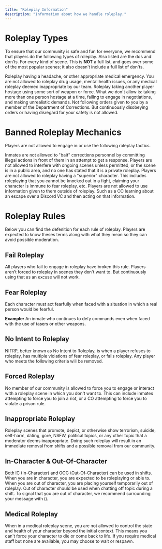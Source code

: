 ```yaml
---
title: "Roleplay Information"
description: "Information about how we handle roleplay."
---
```


# Roleplay Types

To ensure that our community is safe and fun for everyone, we recommend that players do the following types of roleplay. Also listed are the dos and don'ts. For every kind of scene. This is **NOT** a full list, and goes over some of the most popular scenes; it also doesn't include a full list of don'ts.

<Tabs>
  <Tab title="Medical Scene">
    Roleplay having a headache, or other appropriate medical emergency. You are not allowed to roleplay drug usage, mental health issues, or any medical roleplay deemed inappropriate by our team.
  </Tab>
  <Tab title="Hostage Situations">
    Roleplay taking another player hostage using some sort of weapon or force. What we don't allow is: taking more than one person hostage at a time, failing to engage in negotiations, and making unrealistic demands.
  </Tab>
  <Tab title="Disobeying Orders">
    Not following orders given to you by a member of the Department of Corrections. But continuously disobeying orders or having disregard for your safety is not allowed.
  </Tab>
</Tabs>

# Banned Roleplay Mechanics

Players are not allowed to engage in or use the following roleplay tactics.

<Card title="Baiting" icon="steak">
  Inmates are not allowed to "bait" corrections personnel by committing illegal actions in front of them in an attempt to get a response.
</Card>

<Card title="Interfering" icon="people">
  Players are not allowed to interfere with ongoing scenes unless permitted, or the scene is in a public area, and no one has stated that it is a private roleplay.
</Card>

<Card title="Powergaming" icon="fire">
  Players are not allowed to roleplay having a "superior" character. This includes roleplaying that you cannot be knocked out in a fight, claiming your character is immune to fear roleplay, etc.
</Card>

<Card title="Metagaming" icon="laptop">
  Players are not allowed to use information given to them outside of roleplay. Such as a CO learning about an escape over a Discord VC and then acting on that information.
</Card>

# Roleplay Rules

Below you can find the defenition for each rule of roleplay. Players are expected to know theses terms along with what they mean so they can avoid possible moderation.

## Fail Roleplay

All players who fail to engage in roleplay have broken this rule. Players aren't forced to roleplay in scenes they don't want to. But continuously using that as an excuse will not work.

## Fear Roleplay

Each character must act fearfully when faced with a situation in which a real person would be fearful.

**Example:** An inmate who continues to defy commands even when faced with the use of tasers or other weapons.

## No Intent to Roleplay

NITRP, better known as No Intent to Roleplay, is when a player refuses to roleplay, has multiple violations of fear roleplay, or fails roleplay. Any player who meets the following criteria will be removed.

## Forced Roleplay

No member of our community is allowed to force you to engage or interact with a roleplay scene in which you don't want to. This can include inmates attempting to force you to join a riot, or a CO attempting to force you to violate a prison rule.

## Inappropriate Roleplay

Roleplay scenes that promote, depict, or otherwise show terrorism, suicide, self-harm, dating, gore, NSFW, political topics, or any other topic that a moderator deems inappropriate. Doing such roleplay will result in an immediate removal from shifts and a possible removal from our community.

## In-Character & Out-Of-Character

Both IC (In-Character) and OOC (Out-Of-Character) can be used in shifts. When you are in character, you are expected to be roleplaying or able to. When you are out of character, you are placing yourself temporarily out of roleplay. Out of character should be used when chatting off topic during a shift. To signal that you are out of character, we recommend surrounding your message with ().

## Medical Roleplay

When in a medical roleplay scene, you are not allowed to control the state and health of your character beyond the initial context. This means you can't force your character to die or come back to life. If you require medical staff but none are available, you may choose to wait or respawn.